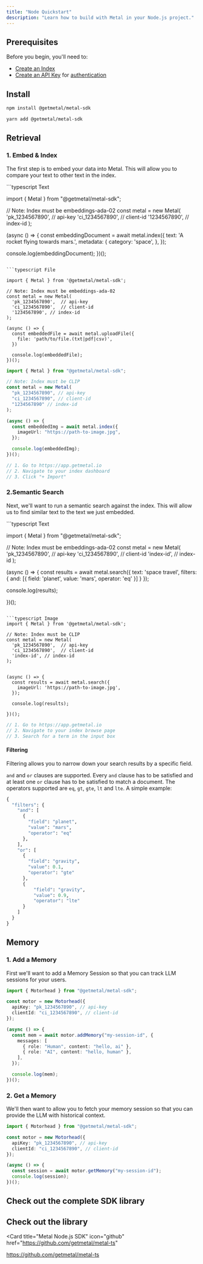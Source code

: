 ```yaml
---
title: "Node Quickstart"
description: "Learn how to build with Metal in your Node.js project."
---
```


## Prerequisites

Before you begin, you'll need to:

- [Create an Index](/misc-create-index)
- [Create an API Key](/misc-get-keys) for [authentication](/api-reference/introduction#authentication)

## Install

<CodeGroup>

```bash npm
npm install @getmetal/metal-sdk
```

```bash yarn
yarn add @getmetal/metal-sdk
```

</CodeGroup>

## Retrieval

### 1. Embed & Index

The first step is to embed your data into Metal. This will allow you to compare your text to other text in the index.

<CodeGroup>
```typescript Text

import { Metal } from "@getmetal/metal-sdk";

// Note: Index must be embeddings-ada-02
const metal = new Metal(
'pk_1234567890', // api-key
'ci_1234567890', // client-id
'1234567890', // index-id
);

(async () => {
const embeddingDocument = await metal.index({
text: 'A rocket flying towards mars.',
metadata: {
category: 'space',
},
});

console.log(embeddingDocument);
})();

````

```typescript File

import { Metal } from '@getmetal/metal-sdk';

// Note: Index must be embeddings-ada-02
const metal = new Metal(
  'pk_1234567890',  // api-key
  'ci_1234567890',  // client-id
  '1234567890', // index-id
);

(async () => {
  const embeddedFile = await metal.uploadFile({
    file: 'path/to/file.(txt|pdf|csv)',
  })

  console.log(embeddedFile);
})();
````

```typescript Image
import { Metal } from "@getmetal/metal-sdk";

// Note: Index must be CLIP
const metal = new Metal(
  "pk_1234567890", // api-key
  "ci_1234567890", // client-id
  "1234567890" // index-id
);

(async () => {
  const embeddedImg = await metal.index({
    imageUrl: "https://path-to-image.jpg",
  });

  console.log(embeddedImg);
})();
```

```typescript Web UI
// 1. Go to https://app.getmetal.io
// 2. Navigate to your index dashboard
// 3. Click "+ Import"
```

</CodeGroup>

### 2.Semantic Search

Next, we'll want to run a semantic search against the index. This will allow us to find similar text to the text we just embedded.

<CodeGroup>
```typescript Text

import { Metal } from "@getmetal/metal-sdk";

// Note: Index must be embeddings-ada-02
const metal = new Metal(
'pk_1234567890', // api-key
'ci_1234567890', // client-id
'index-id', // index-id
);

(async () => {
const results = await metal.search({
text: 'space travel',
filters: { and: [{ field: 'planet', value: 'mars', operator: 'eq' }] }
});

console.log(results);

})();

````

```typescript Image
import { Metal } from '@getmetal/metal-sdk';

// Note: Index must be CLIP
const metal = new Metal(
  'pk_1234567890',  // api-key
  'ci_1234567890',  // client-id
  'index-id', // index-id
);


(async () => {
  const results = await metal.search({
    imageUrl: 'https://path-to-image.jpg',
  });

  console.log(results);

})();
````

```typescript Web UI
// 1. Go to https://app.getmetal.io
// 2. Navigate to your index browse page
// 3. Search for a term in the input box
```

</CodeGroup>

#### Filtering

Filtering allows you to narrow down your search results by a specific field.

`and` and `or` clauses are supported. Every `and` clause has to be satisfied and at least one `or` clause has to be satisfied to match a document. The operators supported are `eq`, `gt`, `gte`, `lt` and `lte`. A simple example:

```python
{
  "filters": {
    "and": [
      {
        "field": "planet",
        "value": "mars",
        "operator": "eq"
      },
    ],
    "or": [
      {
        "field": "gravity",
        "value": 0.1,
        "operator": "gte"
      },
      {
          "field": "gravity",
          "value": 0.9,
          "operator": "lte"
      }
    ]
  }
}
```

## Memory

### 1. Add a Memory

First we'll want to add a Memory Session so that you can track LLM sessions for your users.

```typescript
import { Motorhead } from "@getmetal/metal-sdk";

const motor = new Motorhead({
  apiKey: "pk_1234567890", // api-key
  clientId: "ci_1234567890", // client-id
});

(async () => {
  const mem = await motor.addMemory("my-session-id", {
    messages: [
      { role: "Human", content: "hello, ai" },
      { role: "AI", content: "hello, human" },
    ],
  });

  console.log(mem);
})();
```

### 2. Get a Memory

We'll then want to allow you to fetch your memory session so that you can provide the LLM with historical context.

```typescript
import { Motorhead } from "@getmetal/metal-sdk";

const motor = new Motorhead({
  apiKey: "pk_1234567890", // api-key
  clientId: "ci_1234567890", // client-id
});

(async () => {
  const session = await motor.getMemory("my-session-id");
  console.log(session);
})();
```

## Check out the complete SDK library

<Card title="Metal Node SDK Library" icon="github" href="api-reference/node">
</Card>

## Check out the library

<Card
  title="Metal Node.js SDK"
  icon="github"
  href="https://github.com/getmetal/metal-ts"
>
  https://github.com/getmetal/metal-ts
</Card>

